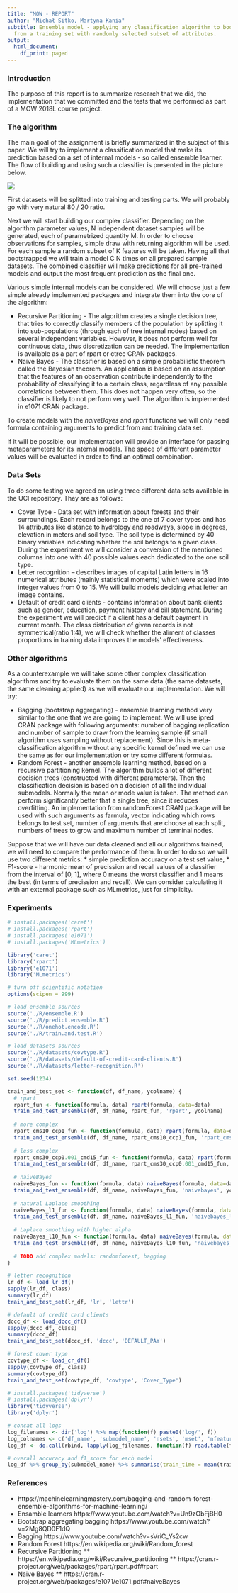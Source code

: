 ```yaml
---
title: "MOW - REPORT"
author: "Michał Sitko, Martyna Kania"
subtitle: Ensemble model - applying any classification algorithm to bootstrap samples
  from a training set with randomly selected subset of attributes.
output:
  html_document:
    df_print: paged
---
```


### Introduction
The purpose of this report is to summarize research that we did, the implementation that we committed and the tests that we performed as part of a MOW 2018L course project.

### The algorithm
The main goal of the assignment is briefly summarized in the subject of this paper. We will try to implement a classification model that make its prediction based on a set of internal models - so called ensemble learner. The flow of building and using such a classifier is presented in the picture below.

![](./assets/scheme.png)

First datasets will be splitted into training and testing parts. We will probably go with very natural 80 / 20 ratio.

Next we will start building our complex classifier. Depending on the algorithm parameter values, N independent dataset samples will be generated, each of parametrized quantity M. In order to choose observations for samples, simple draw with returning algorithm will be used. For each sample a random subset of K features will be taken. Having all that bootstrapped we will train a model C N times on all prepared sample datasets. The combined classifier will make predictions for all pre-trained models and output the most frequent prediction as the final one.

Various simple internal models can be considered. We will choose just a few simple already implemented packages and integrate them into the core of the algorithm:

* Recursive Partitioning - The algorithm creates a single decision tree, that tries to correctly classify members of the population by splitting it into sub-populations (through each of tree internal nodes) based on several independent variables. However, it does not perform well for continuous data, thus discretization can be needed. The implementation is available as a part of rpart or ctree CRAN packages.
* Naive Bayes - The classifier is based on a simple probabilistic theorem called the Bayesian theorem. An application is based on an assumption that the features of an observation contribute independently to the probability of classifying it to a certain class, regardless of any possible correlations between them. This does not happen very often, so the classifier is likely to not perform very well. The algorithm is implemented in e1071 CRAN package. 

To create models with the *naiveBayes* and *rpart* functions we will only need formula containing arguments to predict from and training data set.

If it will be possible, our implementation will provide an interface for passing metaparameters for its internal models. The space of different parameter values will be evaluated in order to find an optimal combination.

### Data Sets
To do some testing we agreed on using three different data sets available in the UCI repository. They are as follows:

* Cover Type - Data set with information about forests and their surroundings.  Each record belongs to the one of 7 cover types and has 14 attributes like distance to hydrology and roadways, slope in degrees, elevation in meters and soil type. The soil type is determined by 40 binary variables indicating whether the soil belongs to a given class. During the experiment we will consider a conversion of the mentioned columns into one with 40 possible values each dedicated to the one soil type.
* Letter recognition –  describes images of capital Latin letters in 16 numerical attributes (mainly statistical moments) which were scaled into integer values from 0 to 15. We will build models deciding what letter an image contains.
* Default of credit card clients - contains information about bank clients such as gender, education, payment history and bill statement. During the experiment we will predict if a client has a default payment in current month.  The class distribution of given records is not symmetrical(ratio 1:4), we will check whether the aliment of classes proportions in training data improves the models’ effectiveness.

### Other algorithms
As a counterexample we will take some other complex classification algorithms and try to evaluate them on the same data (the same datasets, the same cleaning applied) as we will evaluate our implementation. We will try:

* Bagging (bootstrap aggregating) - ensemble learning method very similar to the one that we are going to implement. We will use ipred CRAN package with following arguments: number of bagging replication and number of sample to draw from the learning sample (if small algorithm uses sampling without replacement). Since this is meta-classification algorithm without any specific kernel defined we can use the same as for our implementation or try some different formulas.
* Random Forest - another ensemble learning method, based on a recursive partitioning kernel. The algorithm builds a lot of different decision trees (constructed with different parameters). Then the classification decision is based on a decision of all the individual submodels. Normally the mean or mode value is taken. The method can perform significantly better that a single tree, since it reduces overfitting. An implementation from randomForest CRAN package will be used with such arguments as farmula, vector indicating which rows belongs to test set, number of arguments that are choose at each split, numbers of trees to grow and maximum number of terminal nodes.

Suppose that we will have our data cleaned and all our algorithms trained, we will need to compare the performance of them. In order to do so we will use two different metrics:
* simple prediction accuracy on a test set value,
* F1-score - harmonic mean of precission and recall values of a classifier from the interval of [0, 1], where 0 means the worst classifier and 1 means the best (in terms of precission and recall). We can consider calculating it with an external package such as MLmetrics, just for simplicity.

### Experiments
```r
# install.packages('caret')
# install.packages('rpart')
# install.packages('e1071')
# install.packages('MLmetrics')

library('caret')
library('rpart')
library('e1071')
library('MLmetrics')

# turn off scientific notation
options(scipen = 999)

# load ensemble sources
source('./R/ensemble.R')
source('./R/predict.ensemble.R')
source('./R/onehot.encode.R')
source('./R/train.and.test.R')

# load datasets sources
source('./R/datasets/covtype.R')
source('./R/datasets/default-of-credit-card-clients.R')
source('./R/datasets/letter-recognition.R')

set.seed(1234)

train_and_test_set <- function(df, df_name, ycolname) {
  # rpart
  rpart_fun <- function(formula, data) rpart(formula, data=data)
  train_and_test_ensemble(df, df_name, rpart_fun, 'rpart', ycolname)
  
  # more complex
  rpart_cms10_ccp1_fun <- function(formula, data) rpart(formula, data=data, control=rpart.control(minsplit=10, cp=1))
  train_and_test_ensemble(df, df_name, rpart_cms10_ccp1_fun, 'rpart_cms10_ccp1', ycolname, bag_nsets=c(10, 100), bag_nfeatures=c(3, 7))
  
  # less complex
  rpart_cms30_ccp0.001_cmd15_fun <- function(formula, data) rpart(formula, data=data, control=rpart.control(minsplit=30, cp=0.001, maxdepth=15))
  train_and_test_ensemble(df, df_name, rpart_cms30_ccp0.001_cmd15_fun, 'rpart_cms30_ccp0001_cmd15', ycolname, bag_nsets=c(10, 100), bag_nfeatures=c(3, 7))
  
  # naiveBayes
  naiveBayes_fun <- function(formula, data) naiveBayes(formula, data=data)
  train_and_test_ensemble(df, df_name, naiveBayes_fun, 'naivebayes', ycolname)
  
  # natural Laplace smoothing
  naiveBayes_l1_fun <- function(formula, data) naiveBayes(formula, data=data, laplace=1.0)
  train_and_test_ensemble(df, df_name, naiveBayes_l1_fun, 'naivebayes_l1', ycolname, bag_nsets=c(10, 100), bag_nfeatures=c(3, 7))
  
  # Laplace smoothing with higher alpha
  naiveBayes_l10_fun <- function(formula, data) naiveBayes(formula, data=data, laplace=10.0)
  train_and_test_ensemble(df, df_name, naiveBayes_l10_fun, 'naivebayes_l10', ycolname, bag_nsets=c(10, 100), bag_nfeatures=c(3, 7))
  
  # TODO add complex models: randomforest, bagging
}

# letter recognition
lr_df <- load_lr_df()
sapply(lr_df, class)
summary(lr_df)
train_and_test_set(lr_df, 'lr', 'lettr')

# default of credit card clients
dccc_df <- load_dccc_df()
sapply(dccc_df, class)
summary(dccc_df)
train_and_test_set(dccc_df, 'dccc', 'DEFAULT_PAY')

# forest cover type
covtype_df <- load_cr_df()
sapply(covtype_df, class)
summary(covtype_df)
train_and_test_set(covtype_df, 'covtype', 'Cover_Type')

```

```r
# install.packages('tidyverse')
# install.packages('dplyr')
library('tidyverse')
library('dplyr')

# concat all logs
log_filenames <- dir('log') %>% map(function(f) paste0('log/', f))
log_colnames <- c('df_name', 'submodel_name', 'nsets', 'mset', 'nfeatures', 'train_time', 'test_time', 'accuracy', 'f1_score')
log_df <- do.call(rbind, lapply(log_filenames, function(f) read.table(f, header = FALSE, sep = '|', col.names = log_colnames)))

# overall accuracy and f1_score for each model
log_df %>% group_by(submodel_name) %>% summarise(train_time = mean(train_time), test_time = mean(test_time), accuracy = mean(accuracy), f1_score = mean(f1_score)) %>% arrange(desc(f1_score))
```

### References

* https://machinelearningmastery.com/bagging-and-random-forest-ensemble-algorithms-for-machine-learning/
* Ensamble learners
https://www.youtube.com/watch?v=Un9zObFjBH0
* Bootstrap aggregating bagging
https://www.youtube.com/watch?v=2Mg8QD0F1dQ
* Bagging
https://www.youtube.com/watch?v=sVriC_Ys2cw
* Random Forest
https://en.wikipedia.org/wiki/Random_forest 
* Recursive Partitioning
** https://en.wikipedia.org/wiki/Recursive_partitioning
** https://cran.r-project.org/web/packages/rpart/rpart.pdf#rpart
* Naive Bayes
** https://cran.r-project.org/web/packages/e1071/e1071.pdf#naiveBayes
